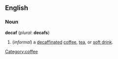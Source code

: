 {{Wikipedia}}
==English==

===Noun===
'''decaf''' (''plural'': '''decafs''')
# (''informal'') a [[decaffinated]] [[coffee]], [[tea]], or [[soft drink]].
[[Category:coffee]]